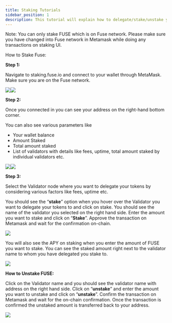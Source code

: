 ```yaml
---
title: Staking Tutorials
sidebar_position: 1
description: This tutorial will explain how to delegate/stake/unstake your FUSE.
---
```


Note: You can only stake FUSE which is on Fuse network. Please make sure you have changed into Fuse network in Metamask while doing any transactions on staking UI.

How to Stake Fuse:

**Step 1:**

Navigate to staking.fuse.io and connect to your wallet through MetaMask. Make sure you are on the Fuse network.

![](/img/Pasted_Image_21_05_2023__13_28.jpg)![](/img/Pasted_Imfdvfvfvage_21_05_2023__13_28.jpg)

**Step 2:**

Once you connected in you can see your address on the right-hand bottom corner.

You can also see various parameters like

* Your wallet balance
* Amount Staked
* Total amount staked
* List of validators with details like fees, uptime, total amount staked by individual validators etc.

![](/img/Pasted_Image_21_05_2023__13_32.jpg)![](/img/Pasted_Image_21_05_2023__13_3g2.jpg)

**Step 3:**

Select the Validator node where you want to delegate your tokens by considering various factors like fees, uptime etc.

You should see the “**stake**” option when you hover over the Validator you want to delegate your tokens to and click on stake. You should see the name of the validator you selected on the right hand side. Enter the amount you want to stake and click on “**Stake**”. Approve the transaction on Metamask and wait for the confirmation on-chain.

![](/img/assets_-MRxFOj-hfekokMwcTbN_-MRxQwG_UgoVyCU7mlpQ_-MRxZPu9Ez7V10QN990z_image.webp)

You will also see the APY on staking when you enter the amount of FUSE you want to stake. You can see the staked amount right next to the validator name to whom you have delegated you stake to.

![](/img/ebergeg.png)

**How to Unstake FUSE:**

Click on the Validator name and you should see the validator name with address on the right hand side. Click on “**unstake**” and enter the amount you want to unstake and click on “**unstake**”. Confirm the transaction on Metamask and wait for the on-chain confirmation. Once the transaction is confirmed the unstaked amount is transferred back to your address.

![](/img/assets_-MRxFOj-hfekokMwcTbN_-MRxQwG_UgoVyCU7mlpQ_-MRxZpT7PMUSTr2CCvyZ_image.webp)
